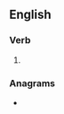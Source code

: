 ==English==

===Verb===
{{head|en|verb form}}

# {{en-third-person singular of|repel}}

===Anagrams===
* {{anagrams|en|a=eelprs|Eplers|Lepres|lepers}}